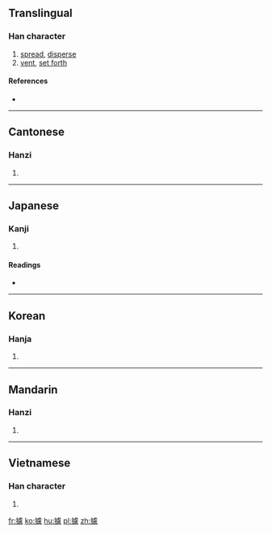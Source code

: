 {{also|摅}}
==Translingual==

===Han character===
{{Han char|rn=64|rad=手|as=15|sn=18|four=51036|canj=QYPP|ids=⿰扌慮}}

# [[spread]], [[disperse]]
# [[vent]], [[set forth]]

====References====
* {{Han ref|kx=0462.030|dkj=12932|dj=0811.110|hdz=31980.030|uh=6504|ud=25860|bh=EFD2|bd=61394}}

----

==Cantonese==

===Hanzi===
{{yue-hanzi|jyut=[[syu1]]|y=syu1|sim=摅}}

# {{defn|lang=yue|sort=手15}}

----

==Japanese==

===Kanji===
{{ja-kanji|grade=|rs=手15}}

# {{defn|lang=ja|sort=手15}}

====Readings====
* {{ja-readings|on=[[ちょ]] (cho)|kun=[[のべる]] (noberu)}}

----

==Korean==

===Hanja===
{{ko-hanja|hangeul=터|eumhun=|rv=teo|mr=t'ŏ|y=the}}

# {{defn|lang=ko|sort=手15}}

----

==Mandarin==

===Hanzi===
{{cmn-hanzi|sim=摅|pin=[[shū]] ([[shu1]])|wg=shu<sup>1</sup>}}

# {{defn|lang=cmn|sort=手15}}

----

==Vietnamese==

===Han character===
{{vi-readings|rs=手15| hanviet = lựa}}

# {{defn|lang=vi|sort=手15}}

[[fr:攄]]
[[ko:攄]]
[[hu:攄]]
[[pl:攄]]
[[zh:攄]]